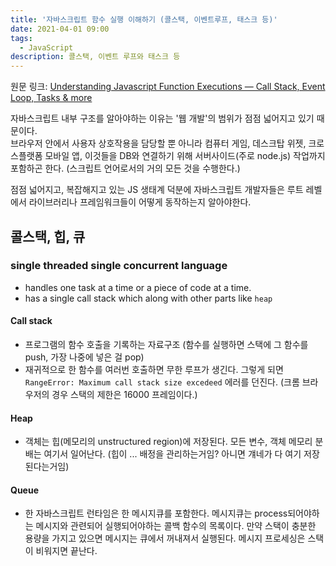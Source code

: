 ```yaml
---
title: '자바스크립트 함수 실행 이해하기 (콜스택, 이벤트루프, 태스크 등)'
date: 2021-04-01 09:00
tags:
  - JavaScript
description: 콜스택, 이벤트 루프와 태스크 등
---
```


원문 링크: [Understanding Javascript Function Executions — Call Stack, Event Loop, Tasks & more](https://medium.com/@gaurav.pandvia/understanding-javascript-function-executions-tasks-event-loop-call-stack-more-part-1-5683dea1f5ec)

자바스크립트 내부 구조를 알아야하는 이유는 '웹 개발'의 범위가 점점 넓어지고 있기 때문이다.  
브라우저 안에서 사용자 상호작용을 담당할 뿐 아니라 컴퓨터 게임, 데스크탑 위젯, 크로스플랫폼 모바일 앱,
이것들을 DB와 연결하기 위해 서버사이드(주로 node.js) 작업까지 포함하곤 한다. (스크립트 언어로서의 거의 모든 것을 수행한다.)

점점 넓어지고, 복잡해지고 있는 JS 생태계 덕분에 자바스크립트 개발자들은
루트 레벨에서 라이브러리나 프레임워크들이 어떻게 동작하는지 알아야한다.

## 콜스택, 힙, 큐

### single threaded single concurrent language

- handles one task at a time or a piece of code at a time.
- has a single call stack which along with other parts like `heap`

#### Call stack

- 프로그램의 함수 호출을 기록하는 자료구조 (함수를 실행하면 스택에 그 함수를 push, 가장 나중에 넣은 걸 pop)
- 재귀적으로 한 함수를 여러번 호출하면 무한 루프가 생긴다. 그렇게 되면 `RangeError: Maximum call stack size excedeed` 에러를 던진다.
(크롬 브라우저의 경우 스택의 제한은 16000 프레임이다.)

#### Heap

- 객체는 힙(메모리의 unstructured region)에 저장된다. 모든 변수, 객체 메모리 분배는 여기서 일어난다. (힙이 ... 배정을 관리하는거임? 아니면 걔네가 다 여기 저장된다는거임)

#### Queue

- 한 자바스크립트 런타임은 한 메시지큐를 포함한다.
메시지큐는 process되어야하는 메시지와 관련되어 실행되어야하는 콜백 함수의 목록이다.
만약 스택이 충분한 용량을 가지고 있으면 메시지는 큐에서 꺼내져서 실행된다.
메시지 프로세싱은 스택이 비워지면 끝난다. 
